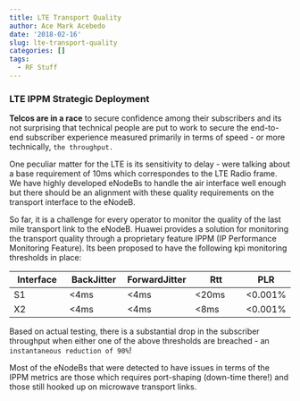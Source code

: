 ```yaml
---
title: LTE Transport Quality
author: Ace Mark Acebedo
date: '2018-02-16'
slug: lte-transport-quality
categories: []
tags:
  - RF Stuff
---
```

### LTE IPPM Strategic Deployment

**Telcos are in a race** to secure confidence among their subscribers and its not surprising that technical people are put to work to secure the end-to-end subscriber experience measured primarily in terms of speed - or more technically, `the throughput.` 

One peculiar matter for the LTE is its sensitivity to delay - were talking about a base requirement of 10ms which correspondes to the LTE Radio frame. We have highly developed eNodeBs to handle the air interface well enough but there should be an alignment with these quality requirements on the transport interface to the eNodeB. 

So far, it is a challenge for every operator to monitor the quality of the last mile transport link to the eNodeB. Huawei provides a solution for monitoring the transport quality through a proprietary feature IPPM (IP Performance Monitoring Feature). Its been proposed to have the following kpi monitoring thresholds in place:

Interface      | BackJitter    | ForwardJitter | Rtt           | PLR
 ------------- | ------------- | ------------- | ------------- | -----
 S1            | <4ms          | <4ms          | <20ms         | <0.001%
 X2            | <4ms          | <4ms          | <8ms          | <0.001%


Based on actual testing, there is a substantial drop in the subscriber throughput when either one of the above thresholds are breached - an `instantaneous reduction of 90%`!

Most of the eNodeBs that were detected to have issues in terms of the IPPM metrics are those which requires port-shaping (down-time there!) and those still hooked up on microwave transport links.








